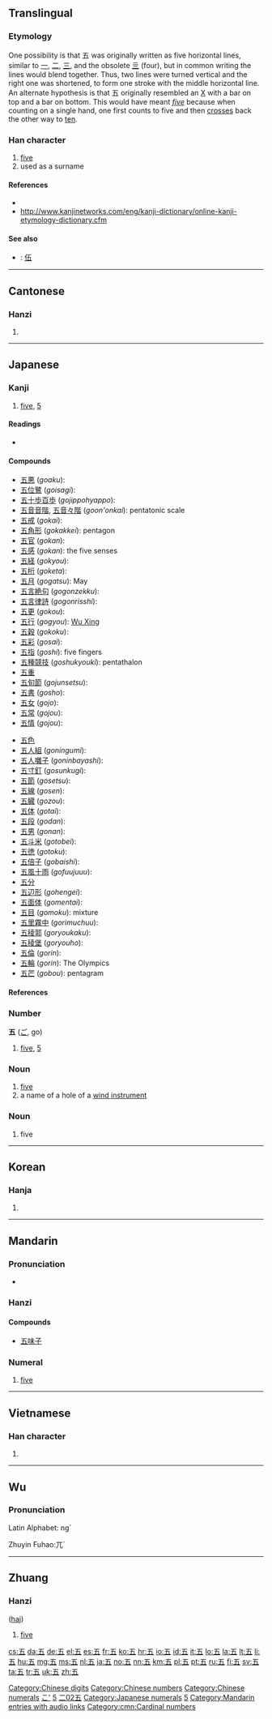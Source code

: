 {{also|伍}}<!-- may be replaced by zh-forms -->
==Translingual==
{{stroke order|type=animate}}
{{stroke order}}

===Etymology===
One possibility is that 五 was originally written as five horizontal lines, similar to [[一]], [[二]], [[三]], and the obsolete [[亖]] (four), but in common writing the lines would blend together. Thus, two lines were turned vertical and the right one was shortened, to form one stroke with the middle horizontal line. An alternate hypothesis is that 五 originally resembled an [[X]] with a bar on top and a bar on bottom. This would have meant ''[[five]]'' because when counting on a single hand, one first counts to five and then [[crosses]] back the other way to [[ten]].

===Han character===
{{Han char|rn=7|rad=二|as=02|sn=4|four=1010<sub>7</sub>|canj=一木一 (MDM)}}

# [[five]]
# used as a surname

====References====
* {{Han ref|kx=0086.110|dkj=00257|dj=0178.040|hdz=10011.030|uh=4E94|ud=20116|bh=A4AD|bd=42157}}
* http://www.kanjinetworks.com/eng/kanji-dictionary/online-kanji-etymology-dictionary.cfm

====See also====
{{Chinese-numbers}}
* {{qualifier|Chinese financial form}}: [[伍]]

[[Category:Chinese digits]]
[[Category:Chinese numbers]]
[[Category:Chinese numerals]]

----

==Cantonese==

===Hanzi===
{{yue-hanzi|jyut=|y=ng5}}

# {{defn|lang=yue|sort=二02}}

----

==Japanese==

===Kanji===
{{ja-kanji|grade=1|rs=二02}}

# [[five]], [[5]]

====Readings====
* {{ja-readings|on=[[ご]] (''go'')|kun=[[いつ]] (''itsu''), [[いつつ]] ([[五つ]], ''itsutsu'')|nanori=[[い]] (''i''), [[さ]] (''sa''), [[さつ]] (''satsu''), [[ち]] (''chi''), [[ふ]] (''fu''), [[み]] (''mi''), [[め]] (''me'')}}

====Compounds====
{{top2}}
* [[五悪]] (''goaku''):
* [[五位鷺]] (''goisagi''):
* [[五十歩百歩]] (''gojippohyappo''):
* [[五音音階]], [[五音々階]] (''goon'onkai''): pentatonic scale
* [[五戒]] (''gokai''):
* [[五角形]] (''gokakkei''): pentagon
* [[五官]] (''gokan''):
* [[五感]] (''gokan''): the five senses
* [[五経]] (''gokyou''):
* [[五桁]] (''goketa''):
* [[五月]] (''gogatsu''): May
* [[五言絶句]] (''gogonzekku''):
* [[五言律詩]] (''gogonrisshi''):
* [[五更]] (''gokou''):
* [[五行]] (''gogyou''): [http://en.wikipedia.org/wiki/Wu_xing Wu Xing]
* [[五穀]] (''gokoku''):
* [[五彩]] (''gosai''):
* [[五指]] (''goshi''): five fingers
* [[五種競技]] (''goshukyouki''): pentathalon
* [[五重]]
* [[五旬節]] (''gojunsetsu''):
* [[五書]] (''gosho''):
* [[五女]] (''gojo''):
* [[五常]] (''gojou''):
* [[五情]] (''gojou''):
{{mid2}}
* [[五色]]
* [[五人組]] (''goningumi''):
* [[五人囃子]] (''goninbayashi''):
* [[五寸釘]] (''gosunkugi''):
* [[五節]] (''gosetsu''):
* [[五線]] (''gosen''):
* [[五臓]] (''gozou''):
* [[五体]] (''gotai''):
* [[五段]] (''godan''):
* [[五男]] (''gonan''):
* [[五斗米]] (''gotobei''):
* [[五徳]] (''gotoku''):
* [[五倍子]] (''gobaishi''):
* [[五風十雨]] (''gofuujuuu''):
* [[五分]]
* [[五辺形]] (''gohengei''):
* [[五面体]] (''gomentai''):
* [[五目]] (''gomoku''): mixture
* [[五里霧中]] (''gorimuchuu''):
* [[五稜郭]] (''goryoukaku''):
* [[五稜堡]] (''goryouho''):
* [[五倫]] (''gorin''):
* [[五輪]] (''gorin''): The Olympics
* [[五芒]] (''gobou''): pentagram
{{bottom}}

====References====
{{ja-kref
|jis= 385E
|ku= 2462
|shift= 8CDC
|euc= B8DE
|freq= 31
|nelson= 15
|newnelson= 77 
|halpern= 3436
|kld= 2142
|heisig= 5
|tuttle= 0a4.27
}}

===Number===
{{cardinalbox|ja|4|5|6|四|六}}
'''五''' ([[ご]], go)

# [[five]], [[5]]

===Noun===
{{ja-noun|k|hira=ご|rom=go|hidx=こ'}}

# [[five]]
# a name of a hole of a [[wind instrument]]

===Noun===
{{ja-noun|k|hira=いつ|rom=itsu|hidx=いつ}}

# five

[[Category:1000 Japanese basic words|こ']]
[[Category:Japanese numbers|5]]
[[Category:Grade 1 kanji|二02五]]
[[Category:Japanese numerals]]

----

==Korean==

===Hanja===
{{ko-hanja|hangeul=오|rv=o|mr=o|y=o|eumhun=다섯|ehrv=daseot|ehmr=tasŏt|ehy=tases}}

# {{defn|lang=ko|sort=二02}}

[[Category:Korean numbers|5]]

----

==Mandarin==

===Pronunciation===
* {{audio|zh-wǔ.ogg|audio}}

===Hanzi===
{{cmn-hanzi|pin=[[wǔ]] ([[wu3]])|wg=wu<sup>3</sup>}}

====Compounds====
* [[五味子]]

===Numeral===
{{cmn-car-num|ts|pin=wǔ|pint=wu3|rs=二02}}

# [[five]]

[[Category:Mandarin entries with audio links]]
[[Category:cmn:Cardinal numbers]]

----

==Vietnamese==

===Han character===
{{vi-hantu|ngũ|rs=二02}}

# {{defn|lang=vi|sort=二02}}

----

==Wu==
{{zh-attention}}
===Pronunciation===
{{attention|wuu}}

Latin Alphabet: ng´

Zhuyin Fuhao:兀ˊ

----

==Zhuang==

===Hanzi===
{{head|za|character}} ([[haj]])

# [[five]]

[[cs:五]]
[[da:五]]
[[de:五]]
[[el:五]]
[[es:五]]
[[fr:五]]
[[ko:五]]
[[hr:五]]
[[io:五]]
[[id:五]]
[[it:五]]
[[lo:五]]
[[la:五]]
[[lt:五]]
[[li:五]]
[[hu:五]]
[[mg:五]]
[[ms:五]]
[[nl:五]]
[[ja:五]]
[[no:五]]
[[nn:五]]
[[km:五]]
[[pl:五]]
[[pt:五]]
[[ru:五]]
[[fi:五]]
[[sv:五]]
[[ta:五]]
[[tr:五]]
[[uk:五]]
[[zh:五]]